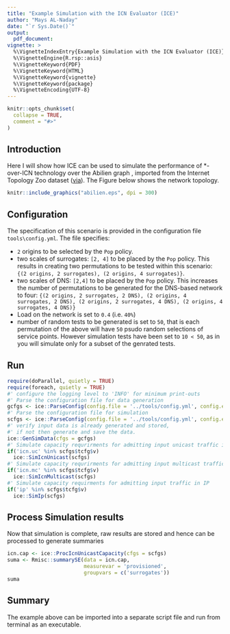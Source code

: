 ```yaml
---
title: "Example Simulation with the ICN Evaluator (ICE)"
author: "Mays AL-Naday"
date: "`r Sys.Date()`"
output:
  pdf_document:
vignette: >
  %\VignetteIndexEntry{Example Simulation with the ICN Evaluator (ICE)}
  %\VignetteEngine{R.rsp::asis}
  %\VignetteKeyword{PDF}
  %\VignetteKeyword{HTML}
  %\VignetteKeyword{vignette}
  %\VignetteKeyword{package}
  %\VignetteEncoding{UTF-8}
---
```


```r
knitr::opts_chunk$set(
  collapse = TRUE,
  comment = "#>"
)
```

## Introduction
Here I will show how ICE can be used to simulate the performance of *-over-ICN technology over the Abilien graph , imported from the Internet Topology Zoo dataset ([via](http://www.topology-zoo.org/dataset.html)). The Figure below shows the network topology.

```r
knitr::include_graphics("abilien.eps", dpi = 300)
```

## Configuration

The specification of this scenario is provided in the configuration file `tools\config.yml`. The file specifies:

- `2` origins to be selected by the `Pop` policy. 
- two scales of surrogates: `[2, 4]` to be placed by the `Pop` policy. This results in creating two permutations to be tested within this scenario: `{(2 origins, 2 surrogates), (2 origins, 4 surrogates)}`. 
- two scales of DNS: `[2,4]` to be placed by the `Pop` policy. This increases the number of permutations to be generated for the DNS-based network to four: `{(2 origins, 2 surrogates, 2 DNS), (2 origins, 4 surrogates, 2 DNS), (2 origins, 2 surrogates, 4 DNS), (2 origins, 4 surrogates, 4 DNS)}` 
- Load on the network is set to `0.4` (i.e. `40%`)
- number of random tests to be generated is set to `50`, that is each permutation of the above will have `50` psudo random selections of service points. However simulation tests have been set to `10 < 50`, as in you will simulate only for a subset of the genrated tests.

## Run

```r
require(doParallel, quietly = TRUE)
require(foreach, quietly = TRUE)
#' configure the logging level to 'INFO' for minimum print-outs 
#' Parse the configuration file for data generation
gcfgs <- ice::ParseConfig(config.file = '../tools/config.yml', config.env = 'default')
#' Parse the configuration file for simulation
scfgs <- ice::ParseConfig(config.file = '../tools/config.yml', config.env = 'simulate')
#' verify input data is already generated and stored, 
#' if not then generate and save the data.
ice::GenSimData(cfgs = gcfgs)
#' Simulate capacity requrirments for admitting input unicast traffic in ICN
if('icn.uc' %in% scfgs$tcfg$v)  
  ice::SimIcnUnicast(scfgs)
#' Simulate capacity requrirments for admitting input multicast traffic in ICN
if('icn.mc' %in% scfgs$tcfg$v)  
  ice::SimIcnMulticast(scfgs)
#' Simulate capacity requirments for admitting input traffic in IP
if('ip' %in% scfgs$tcfg$v)  
  ice::SimIp(scfgs)
```

## Process Simulation results
Now that simulation is complete, raw results are stored and hence can be processed to generate summaries

```r
icn.cap <- ice::ProcIcnUnicastCapacity(cfgs = scfgs)
suma <- Rmisc::summarySE(data = icn.cap, 
                         measurevar = 'provisioned',
                         groupvars = c('surrogates'))
suma
```

## Summary
The example above can be imported into a separate script file and run from terminal as an executable.

